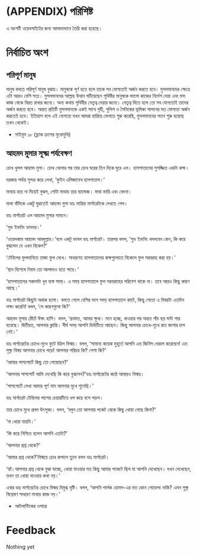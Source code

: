 # (APPENDIX) পরিশিষ্ট {- #appendix}

এ অংশটি ওয়েবসাইটের জন্য আলাদাভাবে তৈরি করা হয়েছে।

# নির্বাচিত অংশ{- #selected}


## পরিপূর্ণ মানুষ{- #perfect-man}


মানুষ বলতে পরিপূর্ণ মানুষ বুঝায়। মানুষকে পূর্ণ হতে হলে তাকে সব যোগ্যতাই অর্জন করতে হবে। মুসলমানদের ক্ষেত্রে এটা আরও বেশি সত্য। মুসলমানদের আল্লাহ উত্থান ঘটিয়েছেন পৃথিবীর মানুষকে ভালো কাজের নির্দেশ দেয়া এবং মন্দ কাজ থেকে বিরত রাখার জন্যে। অন্য কথায় পৃথিবীর নেতৃত্ব দেয়ার জন্যে। নেতৃত্ব দিতে হলে তো সব যোগ্যতাই তাদের অর্জন করতে হবে। অন্তত প্রতিটি মুসলমানকে একই সাথে গৃহী, পুলিশ ও সৈনিকের ভূমিকা পালনের মত যোগ্যতা অর্জন করতেই হবে। ইতিহাস বলে এই যোগ্যতা যখন আমরা হারিয়ে ফেলতে শুরু করেছি, মুসলমানদের পতন শুরু হয়েছে তখন থেকেই।



- সাইমুম ১৮ (ব্ল্যাক ক্রসের মুখোমুখি)



## আহমদ মুসার সূক্ষ্ম পর্যবেক্ষণ{- #meticulousness}


চোখ খুলল আহমদ মুসা। চোখ খোলার পর তার চোখ ঘরের তিন দিকে ঘুরে এল। হাসপাতালের সুসজ্জিত একটা কক্ষ।

দরজার পর্দায় সুন্দর করে লেখা, ‘কুইন এলিজাবেথ হাসপাতাল।’

মাথায় হাত না দিয়েই বুঝল, গোটা মাথায় তার ব্যান্ডেজ। মাথা ভারি এবং বেদনা।

মাথা বাঁদিকে একটু ঘুরাতেই আহমদ মুসা ডাঃ মারিয়া মার্গারেটকে দেখতে পেল।

ডাঃ মার্গারেট এল আহমদ মুসার সামনে।

‘গুড ইভনিং ডাক্তার।’

‘ওয়েলকাম আহমদ আবদুল্লাহ।’বলে একটু ভাবল ডাঃ মার্গারেট। তারপর বলল, ‘গুড ইভনিং বললবেন কেন, কি করে বুঝলেন যে এখন বিকেল?’

‘টেবিলের ফুলদানিতে তাজা ফুল দেখে। সাধারণত হাসপাতালের কক্ষগুলোতে বিকেলে ফুল সরবরাহ করা হয়।’

‘স্থান বিশেষে নিয়ম তো আলাদাও হতে পারে।’

‘হাসপাতালের সকালটা খুব ব্যস্ত সময়। এ সময় হাসপাতালে ফুল সরবরাহের পরিবেশ থাকে না। তবে আরও কিছু কারণ আছে।’

ডাঃ মার্গারেট কিছুটা অবাক হলো। বলতে গেলে বেশির ভাগ সময় হাসপাতালে কাটে, কিন্তু সেতো এ বিষয়টা এতদিন লক্ষ্য করেনি! বলল, ‘সে কারণগুলো কি?’

আহমদ মুসার ঠোঁটে ঈষৎ হাসি। বলল, ‘প্রথমত, আমার ক্ষুধা। মনে হচ্ছে, খাওয়ার পর অন্তত পাঁচ ছয় ঘন্টা পার হয়েছে। দ্বিতীয়ত, আপনার ক্লান্তি। দীর্ঘ সময় আপনি ডিউটিতে আছেন। কিন্তু আপনার চোখে-মুখে রাত জাগার চাপ নেই।’

ডাঃ মার্গারেটের চোখে-মুখে ফুটে উঠল বিস্ময়। বলল, ‘সামান্য কয়েক মুহূর্তে আপনি এত জিনিস খেয়াল করেছেন! এত সুক্ষ্ণ বিষয় আপনার চোখে পড়ে! আপনার পরিচয় কি? পেশা কি?’

‘আমার পাসপোর্টে কিছু তো পেয়েছেন?’

‘আপনার পাসপোর্ট আমি দেখেছি কি করে বুঝলেন?’ডাঃ মার্গারেটের কণ্ঠে আবারও বিস্ময়।

‘পাসপোর্টে লেখা আমার পূর্ণ নাম আপনার মুখে শুনেছি।’

ডাঃ মার্গারেট টেবিলের পাশের চেয়ারটিতে ধপ করে বসে পড়ল।

তার চোখে মুখে প্রবল উৎসুক্য। বলল, ‘বলুন তো আপনার পকেট থেকে কিছু খোয়া গেছে কিনা?’

‘না খোয়া যায়নি।’

‘কি করে নিশ্চিত হলেন আপনি এতটা?’

‘আপনার প্রশ্ন থেকে?’

‘আমার প্রশ্ন থেকে?’বিস্ময়ে চোখ কপালে তুলে বলল ডাঃ মার্গারেট।

‘হ্যাঁ।আপনার প্রশ্ন থেকে বুঝা যাচ্ছে, খোয়া যাওয়ার মত কিছু আমার পকেটে ছিল যা আপনি দেখেছেন। যখন দেখেছেন, তখন তা খোয়া যাওয়ার কথা নয়।’

এবার ডাঃ মার্গারেটের চোখে বিস্ময় বিমুগ্ধ দৃষ্টি। বলল, ‘আপনি শার্লক হোমস-এর মত কোন গোয়েন্দা নাকি? এমন সুক্ষ্ণ বিশ্লেষণ সাধারণ মাথার কাজ নয়।’

- আটলান্টিকের ওপারে


# Feedback{-}



Nothing yet

